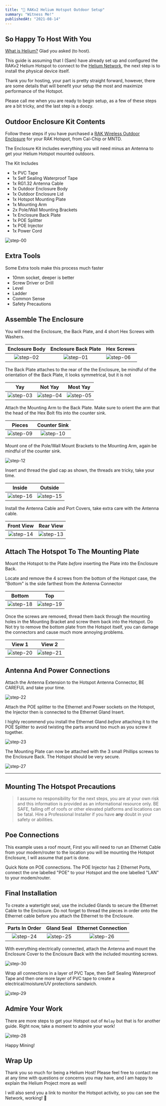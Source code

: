 ```yaml
---
title: "🎈 RAKv2 Helium Hotspot Outdoor Setup"
summary: "Witness Me!"
publishedAt: "2021-08-14"
---
```


## So Happy To Host With You

[What is Helium?][what-is-helium-video] Glad you asked (to host).

This guide is assuming that I (Sam) have already set up and configured the RAKv2 Helium Hotspot to
connect to the [Helium Network][helium-network], the next step is to install the physical device
itself.

Thank you for hosting, your part is pretty straight forward, however, there are some details that
will benefit your setup the most and maximize performance of the Hotspot.

Please call me when you are ready to begin setup, as a few of these steps are a bit tricky, and the
last step is a doozy.

## Outdoor Enclosure Kit Contents

Follow these steps if you have purchased a [RAK Wireless Outdoor Enclosure][rak-outdoor-enclosure]
for your RAK Hotspot, from Cal-Chip or MNTD.

The Enclosure Kit includes everything you will need minus an Antenna to get your Helium Hotspot
mounted outdoors.

The Kit Includes

- 1x PVC Tape
- 1x Self Sealing Waterproof Tape
- 1x RG1.32 Antenna Cable
- 1x Outdoor Enclosure Body
- 1x Outdoor Enclosure Lid
- 1x Hotspot Mounting Plate
- 1x Mounting Arm
- 2x Pole/Wall Mounting Brackets
- 1x Enclosure Back Plate
- 1x POE Splitter
- 1x POE Injector
- 1x Power Cord

![step-00][step-00]

## Extra Tools

Some Extra tools make this process much faster

- 10mm socket, deeper is better
- Screw Driver or Drill
- Level
- Ladder
- Common Sense
- Safety Precautions

## Assemble The Enclosure

You will need the Enclosure, the Back Plate, and 4 short Hex Screws with Washers.

|   Enclosure Body    | Enclosure Back Plate | Hex Screws          |
| :-----------------: | :------------------: | ------------------- |
| ![step-02][step-02] | ![step-01][step-01]  | ![step-06][step-06] |

The Back Plate attaches to the rear of the the Enclosure, be mindful of the orientation of the Back
Plate, it looks symmetrical, but it is not

|         Yay         |       Not Yay       |      Most Yay       |
| :-----------------: | :-----------------: | :-----------------: |
| ![step-03][step-03] | ![step-04][step-04] | ![step-05][step-05] |

Attach the Mounting Arm to the Back Plate. Make sure to orient the arm that the head of the Hex Bolt
fits into the counter sink.

|       Pieces        |    Counter Sink     |
| :-----------------: | :-----------------: |
| ![step-09][step-09] | ![step-10][step-10] |

Mount one of the Pole/Wall Mount Brackets to the Mounting Arm, again be mindful of the counter sink.

![step-12][step-12]

Insert and thread the glad cap as shown, the threads are tricky, take your time.

|       Inside        |       Outside       |
| :-----------------: | :-----------------: |
| ![step-16][step-16] | ![step-15][step-15] |

Install the Antenna Cable and Port Covers, take extra care with the Antenna cable.

|     Front View      |      Rear View      |
| :-----------------: | :-----------------: |
| ![step-14][step-14] | ![step-13][step-13] |

## Attach The Hotspot To The Mounting Plate

Mount the Hotspot to the Plate _before_ inserting the Plate into the Enclosure Back.

Locate and remove the 4 screws from the bottom of the Hotspot case, the "Bottom" is the side
farthest from the Antenna Connector

|       Bottom        |         Top         |
| :-----------------: | :-----------------: |
| ![step-18][step-18] | ![step-19][step-19] |

Once the screws are removed, thread them back through the mounting holes in the Mounting Bracket and
screw them back into the Hotspot. Do Not try to remove the bottom plate from the Hotspot itself, you
can damage the connectors and cause much more annoying problems.

|       View 1        |       View 2        |
| :-----------------: | :-----------------: |
| ![step-20][step-20] | ![step-21][step-21] |

## Antenna And Power Connections

Attach the Antenna Extension to the Hotspot Antenna Connector, BE CAREFUL and take your time.

![step-22][step-22]

Attach the POE splitter to the Ethernet and Power sockets on the Hotspot, the Injector then is
connected to the Ethernet Gland Insert.

I highly recommend you install the Ethernet Gland _before_ attaching it to the POE Splitter to avoid
twisting the parts around too much as you screw it together.

![step-23][step-23]

The Mounting Plate can now be attached with the 3 small Phillips screws to the Enclosure Back. The
Hotspot should be very secure.

![step-27][step-27]

---

## Mounting The Hotspot Precautions

> I assume no responsibility for the next steps, you are at your own risk and this information is
> provided as an informational resource only. BE SAFE, falling off of roofs or other elevated
> platforms and locations can be fatal. Hire a Professional Installer if you have **any** doubt in
> your safety or abilities.

## Poe Connections

This example uses a roof mount, First you will need to run an Ethernet Cable from your modem/router
to the location you will be mounting the Hotspot Enclosure, I will assume that part is done.

Quick Note on POE connections. The POE Injector has 2 Ethernet Ports, connect the one labelled "POE"
to your Hotspot and the one labelled "LAN" to your modem/router.

## Final Installation

To create a watertight seal, use the included Glands to secure the Ethernet Cable to the Enclosure.
Do not forget to thread the pieces in order onto the Ethernet cable before you attach the Ethernet
to the Enclosure.

|   Parts In Order    |     Gland Seal      | Ethernet Connection |
| :-----------------: | :-----------------: | :-----------------: |
| ![step-24][step-24] | ![step-25][step-25] | ![step-26][step-26] |

With everything electrically connected, attach the Antenna and mount the Enclosure Cover to the
Enclosure Back with the included mounting screws.

![step-30][step-30]

Wrap all connections in a layer of PVC Tape, then Self Sealing Waterproof Tape and then one more
layer of PVC tape to create a electrical/moisture/UV protections sandwich.

![step-29][step-29]

## Admire Your Work

There are more steps to get your Hotspot out of `Relay` but that is for another guide. Right now,
take a moment to admire your work!

![step-28][step-28]

Happy Mining!

## Wrap Up

Thank you so much for being a Helium Host! Please feel free to contact me at any time with questions
or concerns you may have, and I am happy to explain the Helium Project more as well!

I will also send you a link to monitor the Hotspot activity, so you can see the Network, working! 🎈

[helium-network]: https://www.helium.com
[what-is-helium-video]: https://www.youtube.com/watch?v=Vx9YyS7-d3g
[step-00]: https://i.imgur.com/5pB8HXe.jpg
[step-01]: https://i.imgur.com/7Mb26Tt.jpg
[step-02]: https://i.imgur.com/FnUEqK0.jpg
[step-03]: https://i.imgur.com/jXy5CHm.jpg
[step-04]: https://i.imgur.com/bMJwzne.jpg
[step-05]: https://i.imgur.com/1YFqMTk.jpg
[step-06]: https://i.imgur.com/bcCJhCe.jpg
[step-09]: https://i.imgur.com/VACyd6x.jpg
[step-10]: https://i.imgur.com/6UtkSjk.jpg
[step-12]: https://i.imgur.com/ONxmfjK.jpg
[step-13]: https://i.imgur.com/qGsBuj5.jpg
[step-14]: https://i.imgur.com/VCsO6p5.jpg
[step-15]: https://i.imgur.com/kLwWNsp.jpg
[step-16]: https://i.imgur.com/XsWtfru.jpg
[step-18]: https://i.imgur.com/jRFdpyF.jpg
[step-19]: https://i.imgur.com/0uYz0lS.jpg
[step-20]: https://i.imgur.com/njQWdpn.jpg
[step-21]: https://i.imgur.com/o1y8wBN.jpg
[step-22]: https://i.imgur.com/kv7gUFq.jpg
[step-23]: https://i.imgur.com/iF8Ac0a.jpg
[step-24]: https://i.imgur.com/PcQlpkd.jpg
[step-25]: https://i.imgur.com/iF9NVms.jpg
[step-26]: https://i.imgur.com/RLAhbGV.jpg
[step-27]: https://i.imgur.com/9KzbZzw.jpg
[step-28]: https://i.imgur.com/p5gob3X.jpg
[step-29]: https://i.imgur.com/Didzgqr.jpg
[step-30]: https://i.imgur.com/nWlK5n0.jpg
[rak-outdoor-enclosure]: https://store.rakwireless.com/products/outdoor-enclosure-kit-h?variant=37912840175814
